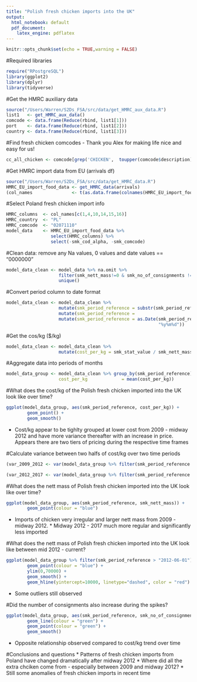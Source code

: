 ```yaml
---
title: "Polish fresh chicken imports into the UK"
output:
  html_notebook: default
  pdf_document:
    latex_engine: pdflatex
---
```


```r
knitr::opts_chunk$set(echo = TRUE,warning = FALSE)
```


#Required libraries
```r
require("RPostgreSQL")
library(ggplot2)
library(dplyr)
library(tidyverse)
```

#Get the HMRC auxiliary data
```r
source("/Users/Warren/S2Ds_FSA/src/data/get_HMRC_aux_data.R")
list1   <- get_HMRC_aux_data()
comcode <- data.frame(Reduce(rbind, list1[1]))
port    <- data.frame(Reduce(rbind, list1[2]))
country <- data.frame(Reduce(rbind, list1[3]))
```

#Find fresh chicken comcodes - Thank you Alex for making life nice and easy for us! 
```r
cc_all_chicken <- comcode[grep('CHICKEN',  toupper(comcode$description)),]
```

#Get HMRC import data from EU (arrivals df)
```r
source("/Users/Warren/S2Ds_FSA/src/data/get_HMRC_data.R")
HMRC_EU_import_food_data <- get_HMRC_data(arrivals) 
(col_names               <- t(as.data.frame(colnames(HMRC_EU_import_food_data))))
```

#Select Poland fresh chicken import info
```r
HMRC_columns  <- col_names[c(1,4,10,14,15,16)]
HMRC_country  <- "PL"
HMRC_comcode  <- "02071110"
model_data    <- HMRC_EU_import_food_data %>% 
                 select(HMRC_columns) %>%                                                         filter(smk_cod_alpha == HMRC_country & smk_comcode ==                                   HMRC_comcode) %>%
                 select(-smk_cod_alpha, -smk_comcode)
```

#Clean data: remove any Na values, 0 values and date values == "0000000" 
```r
model_data_clean <- model_data %>% na.omit %>% 
                    filter(smk_nett_mass!=0 & smk_no_of_consignments != 0 &                                 smk_stat_value != 0) %>%                                                  filter(smk_period_reference!="0000000") %>%                                      mutate(abs(smk_nett_mass) & abs(smk_no_of_consignments) &                               abs(smk_stat_value)) %>% 
                    unique()
```

#Convert period column to date format
```r
model_data_clean <- model_data_clean %>% 
                    mutate(smk_period_reference = substr(smk_period_reference,                               4,7)) %>% 
                    mutate(smk_period_reference =                                                            paste0(smk_period_reference,"01")) %>%
                    mutate(smk_period_reference = as.Date(smk_period_reference,
                                                          "%y%m%d"))
```

#Get the cos/kg ($/kg)
```r
model_data_clean <- model_data_clean %>% 
                    mutate(cost_per_kg = smk_stat_value / smk_nett_mass)
```

#Aggregate data into periods of months
```r
model_data_group <- model_data_clean %>% group_by(smk_period_reference) %>%                          summarise(smk_nett_mass = sum(smk_nett_mass),                                    smk_no_of_consignments  = sum(smk_no_of_consignments),                           smk_stat_value          = sum(smk_stat_value), 
                    cost_per_kg             = mean(cost_per_kg))
```

#What does the cost/kg of the Polish fresh chicken imported into the UK look like over time?
```r
ggplot(model_data_group, aes(smk_period_reference, cost_per_kg)) +
        geom_point() +
        geom_smooth()
```
* Cost/kg appear to be tighlty grouped at lower cost from 2009 - midway 2012 and have more variance thereafter with an increase in price. Appears there are two tiers of pricing during the respective time frames

#Calculate variance between two halfs of cost/kg over two time periods
```r
(var_2009_2012 <- var(model_data_group %>% filter(smk_period_reference <                           "2012-06-01") %>% select(cost_per_kg)))

(var_2012_2017 <- var(model_data_group %>% filter(smk_period_reference >                           "2012-06-01") %>% select(cost_per_kg)))
```

#What does the nett mass of Polish fresh chicken imported into the UK look like over time?
```r
ggplot(model_data_group, aes(smk_period_reference, smk_nett_mass)) +
        geom_point(colour = "blue") 
```

* Imports of chicken very irregular and larger nett mass from 2009 - midway 2012. * Midway 2012 - 2017 much more regular and significantly less imported 

#What does the nett mass of Polish fresh chicken imported into the UK look like between mid 2012 - current?
```r
ggplot(model_data_group %>% filter(smk_period_reference > "2012-06-01"),                 aes(smk_period_reference, smk_nett_mass)) +
        geom_point(colour = "blue") +
        ylim(0,70000) +
        geom_smooth() +
        geom_hline(yintercept=10000, linetype="dashed", color = "red")
```
* Some outliers still observed

#Did the number of consignments also increase during the spikes? 
```r
ggplot(model_data_group, aes(smk_period_reference, smk_no_of_consignments)) +
        geom_line(colour = "green") +
        geom_point(colour = "green") +
        geom_smooth()
```
* Opposite relationship observed compared to cost/kg trend over time

#Conclusions and questions
* Patterns of fresh chicken imports from Poland have changed dramatically after midway 2012
* Where did all the extra chciken come from - especially between 2009 and midway 2012?
* Still some anomalies of fresh chicken imports in recent time